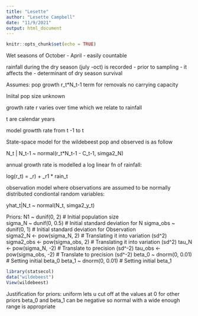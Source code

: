 ```yaml
---
title: "Lesette"
author: "Lesette Campbell"
date: "11/9/2021"
output: html_document
---
```


```r
knitr::opts_chunk$set(echo = TRUE)
```
Wet seasons of October - April 
- easily countable 

rainfall during the dry season (july -oct) is recorded 
- prior to sampling 
- it affects the 
- determinant of dry season survival 

Assumes: 
  pop growth r_t*N_t-1
term for removals
no carrying capacity 

Iniital pop size unknown 

growth rate r varies over time which we relate to rainfall 

t are calendar years 

model growtth rate from t -1 to t 

State-space model for the wildebeest pop and observed is as follow 

N_t | N_t-1 ~ normal(r_t*N_t-1 - C_t-1, simga2_N)

annual growth rate  is modelled a log linear fn of rainfall: 
  
  log(r_t) = \beta_r) + \beta_r1 * rain_t

observation model where observations are assumed to be normally distributed condiontal random variables: 
  
  yhat_t|N_t ~ normal(N_t, simga2_y_t)


Priors: 
  N1 ~ dunif(0, 2)                 # Initial population size             
sigma_N ~ dunif(0, 0.5)          # Initial standard deviation for N 
sigma_obs ~ dunif(0, 1)          # Initial standard deviation for Observation   
sigma2_N <- pow(sigma_N, 2)       # Translating it into variation (sd^2)
sigma2_obs <- pow(sigma_obs, 2)   # Translating it into variation (sd^2)
tau_N <- pow(sigma_N, -2)         # Translate to precision (sd^-2)
tau_obs <- pow(sigma_obs, -2)     # Translate to precision (sd^-2)
beta_0 ~ dnorm(0, 0.01)          # Setting initial beta_0
beta_1 ~ dnorm(0, 0.01)          # Setting initial beta_1

```r
library(statsecol)
data("wildebeest")
View(wildebeest)
```

Justification for priors: 
  uniform lets u cut off at the values at 0 for other priors 
beta_0 and beta_1 can be negative so normal with a wide enough range is appropriate 

